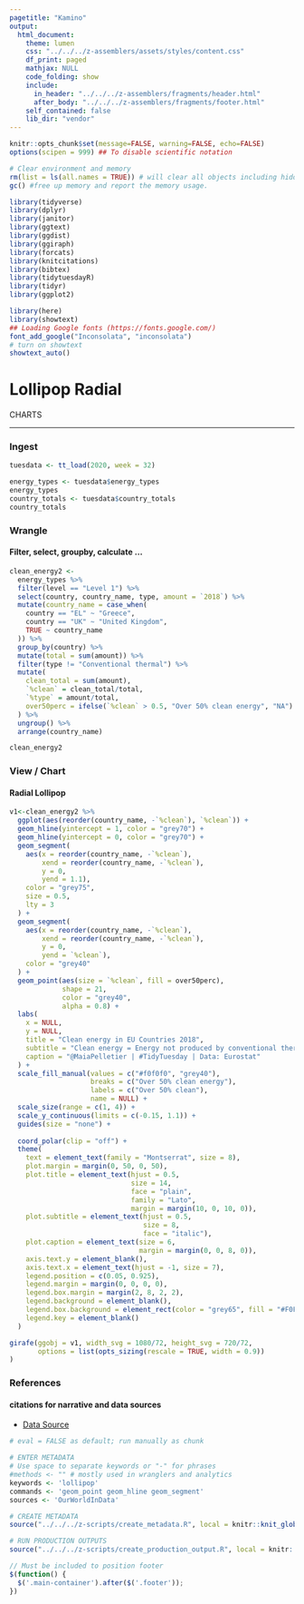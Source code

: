 ```yaml
---
pagetitle: "Kamino"
output: 
  html_document:
    theme: lumen
    css: "../../../z-assemblers/assets/styles/content.css"
    df_print: paged
    mathjax: NULL
    code_folding: show
    include:
      in_header: "../../../z-assemblers/fragments/header.html"
      after_body: "../../../z-assemblers/fragments/footer.html"
    self_contained: false
    lib_dir: "vendor"
---
```


```r

knitr::opts_chunk$set(message=FALSE, warning=FALSE, echo=FALSE)
options(scipen = 999) ## To disable scientific notation

# Clear environment and memory
rm(list = ls(all.names = TRUE)) # will clear all objects including hidden objects.
gc() #free up memory and report the memory usage.

library(tidyverse)
library(dplyr)
library(janitor)
library(ggtext)
library(ggdist)
library(ggiraph)
library(forcats)
library(knitcitations)
library(bibtex)
library(tidytuesdayR)
library(tidyr)
library(ggplot2)

library(here)
library(showtext)
## Loading Google fonts (https://fonts.google.com/)
font_add_google("Inconsolata", "inconsolata")
# turn on showtext
showtext_auto()

```

# Lollipop Radial
<div class="activity">
CHARTS  
</div>


***

### Ingest

```r

tuesdata <- tt_load(2020, week = 32)

energy_types <- tuesdata$energy_types
energy_types
country_totals <- tuesdata$country_totals
country_totals
```


### Wrangle
#### Filter, select, groupby, calculate ...

```r

clean_energy2 <- 
  energy_types %>% 
  filter(level == "Level 1") %>% 
  select(country, country_name, type, amount = `2018`) %>% 
  mutate(country_name = case_when(
    country == "EL" ~ "Greece",
    country == "UK" ~ "United Kingdom",
    TRUE ~ country_name
  )) %>% 
  group_by(country) %>% 
  mutate(total = sum(amount)) %>% 
  filter(type != "Conventional thermal") %>% 
  mutate(
    clean_total = sum(amount),
    `%clean` = clean_total/total,
    `%type` = amount/total,
    over50perc = ifelse(`%clean` > 0.5, "Over 50% clean energy", "NA")
  ) %>% 
  ungroup() %>% 
  arrange(country_name)

clean_energy2
```


### View / Chart
#### Radial Lollipop



```r
v1<-clean_energy2 %>% 
  ggplot(aes(reorder(country_name, -`%clean`), `%clean`)) +
  geom_hline(yintercept = 1, color = "grey70") +
  geom_hline(yintercept = 0, color = "grey70") +
  geom_segment(
    aes(x = reorder(country_name, -`%clean`), 
        xend = reorder(country_name, -`%clean`), 
        y = 0, 
        yend = 1.1),
    color = "grey75",
    size = 0.5,
    lty = 3
  ) +
  geom_segment(
    aes(x = reorder(country_name, -`%clean`), 
        xend = reorder(country_name, -`%clean`), 
        y = 0, 
        yend = `%clean`),
    color = "grey40"
  ) +
  geom_point(aes(size = `%clean`, fill = over50perc),
             shape = 21,
             color = "grey40",
             alpha = 0.8) +
  labs(
    x = NULL,
    y = NULL,
    title = "Clean energy in EU Countries 2018",
    subtitle = "Clean energy = Energy not produced by conventional thermal methods",
    caption = "@MaiaPelletier | #TidyTuesday | Data: Eurostat"
  ) +
  scale_fill_manual(values = c("#f0f0f0", "grey40"), 
                    breaks = c("Over 50% clean energy"),
                    labels = c("Over 50% clean"),
                    name = NULL) +
  scale_size(range = c(1, 4)) +
  scale_y_continuous(limits = c(-0.15, 1.1)) +
  guides(size = "none") +
  
  coord_polar(clip = "off") +
  theme(
    text = element_text(family = "Montserrat", size = 8),
    plot.margin = margin(0, 50, 0, 50),
    plot.title = element_text(hjust = 0.5, 
                              size = 14,
                              face = "plain",
                              family = "Lato",
                              margin = margin(10, 0, 10, 0)),
    plot.subtitle = element_text(hjust = 0.5, 
                                 size = 8,
                                 face = "italic"),
    plot.caption = element_text(size = 6, 
                                margin = margin(0, 0, 8, 0)),
    axis.text.y = element_blank(),
    axis.text.x = element_text(hjust = -1, size = 7),
    legend.position = c(0.05, 0.925),
    legend.margin = margin(0, 0, 0, 0),
    legend.box.margin = margin(2, 8, 2, 2),
    legend.background = element_blank(),
    legend.box.background = element_rect(color = "grey65", fill = "#F0F0F0"),
    legend.key = element_blank()
  )

girafe(ggobj = v1, width_svg = 1080/72, height_svg = 720/72,
       options = list(opts_sizing(rescale = TRUE, width = 0.9))
)

```


### References
#### citations for narrative and data sources

* [Data Source](https://github.com/thebioengineer/tidytuesdayR)

```r

# eval = FALSE as default; run manually as chunk

# ENTER METADATA
# Use space to separate keywords or "-" for phrases
#methods <- "" # mostly used in wranglers and analytics
keywords <- 'lollipop'
commands <- 'geom_point geom_hline geom_segment'
sources <- 'OurWorldInData'

# CREATE METADATA
source("../../../z-scripts/create_metadata.R", local = knitr::knit_global())

# RUN PRODUCTION OUTPUTS
source("../../../z-scripts/create_production_output.R", local = knitr::knit_global())


```



```js

// Must be included to position footer
$(function() {
  $('.main-container').after($('.footer'));
})

```

